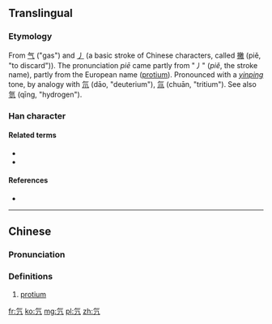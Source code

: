 ==Translingual==

===Etymology===
From [[气]] ("gas") and [[丿]] (a basic stroke of Chinese characters, called [[撇]] (piě, "to discard")). The pronunciation ''piē'' came partly from "丿" (''piě'', the stroke name), partly from the European name ([[protium]]). Pronounced with a ''[[阴平|yinping]]'' tone, by analogy with [[氘]] (dāo, "deuterium"), [[氚]] (chuān, "tritium"). See also [[氫]] (qīng, "hydrogen").

===Han character===
{{Han char|rn=84|rad=气|as=01|sn=5|four=80217|canj=ONL|ids=⿹气丿}}

====Related terms====
* {{l|mul|氕}}
* {{l|mul|氚}}

====References====
* {{Han ref|kx=0599.031|hdz=32010.020|uh=6C15|ud=27669|bh=C97E|bd=51582}}

----

==Chinese==
{{zh-forms}}

===Pronunciation===
{{zh-pron
|m=piē
|c=pit3
|h=pfs=
|md=
|mn=
|w=
|cat=n
}}

===Definitions===
{{zh-hanzi}}

# [[protium]]

[[fr:氕]]
[[ko:氕]]
[[mg:氕]]
[[pl:氕]]
[[zh:氕]]